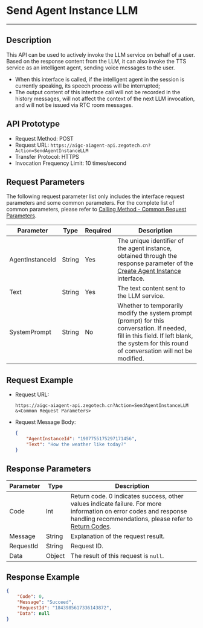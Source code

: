# Send Agent Instance LLM

---

## Description

This API can be used to actively invoke the LLM service on behalf of a user. Based on the response content from the LLM, it can also invoke the TTS service as an intelligent agent, sending voice messages to the user.
- When this interface is called, if the intelligent agent in the session is currently speaking, its speech process will be interrupted;
- The output content of this interface call will not be recorded in the history messages, will not affect the context of the next LLM invocation, and will not be issued via RTC room messages.

## API Prototype

- Request Method: POST
- Request URL: `https://aigc-aiagent-api.zegotech.cn?Action=SendAgentInstanceLLM`
- Transfer Protocol: HTTPS
- Invocation Frequency Limit: 10 times/second

## Request Parameters

The following request parameter list only includes the interface request parameters and some common parameters. For the complete list of common parameters, please refer to [Calling Method - Common Request Parameters](./../Accessing%20Server%20APIs.mdx#Common%20Request%20Parameters).

| Parameter             | Type    | Required | Description                                                         |
|----------------------|---------|----------|---------------------------------------------------------------------|
| AgentInstanceId      | String  | Yes      | The unique identifier of the agent instance, obtained through the response parameter of the [Create Agent Instance](./Create%20Agent%20instance.mdx) interface. |
| Text                | String  | Yes      | The text content sent to the LLM service.                           |
| SystemPrompt        | String  | No       | Whether to temporarily modify the system prompt (prompt) for this conversation. If needed, fill in this field. If left blank, the system for this round of conversation will not be modified. |

## Request Example

- Request URL:

    ```https
    https://aigc-aiagent-api.zegotech.cn?Action=SendAgentInstanceLLM
    &<Common Request Parameters>
    ```

- Request Message Body:
    ```json
    {
        "AgentInstanceId": "1907755175297171456",
        "Text": "How the weather like today?"
    }
    ```

## Response Parameters

| Parameter | Type | Description |
|-----------|------|-------------|
| Code | Int | Return code. 0 indicates success, other values indicate failure. For more information on error codes and response handling recommendations, please refer to [Return Codes](./../Return%20codes.mdx). |
| Message | String | Explanation of the request result. |
| RequestId | String | Request ID. |
| Data | Object | The result of this request is `null`. |

## Response Example

```json
{
    "Code": 0,
    "Message": "Succeed",
    "RequestId": "1843985617336143872",
    "Data": null
}
```

